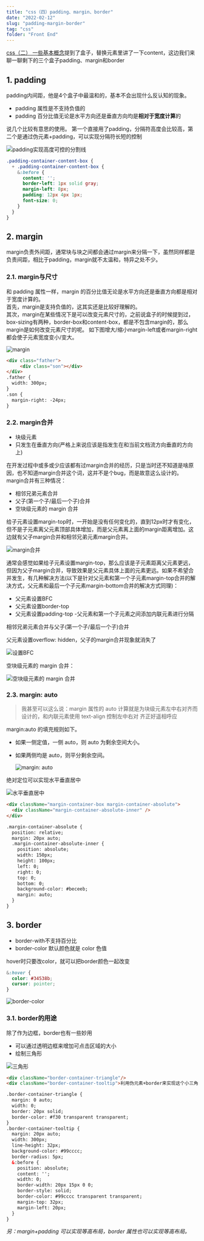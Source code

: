 ```yaml
---
title: "css（四）padding、margin、border"
date: "2022-02-12"
slug: "padding-margin-border"
tag: "css"
folder: "Front End"
---
```


[css（二） 一些基本概念](https://www.whyyy.net/blog/css-basic)提到了盒子，替换元素里讲了一下content，这边我们来聊一聊剩下的三个盒子padding、margin和border

## 1. padding
padding内间距，他是4个盒子中最温和的，基本不会出现什么反认知的现象。
- padding 属性是不支持负值的
- padding 百分比值无论是水平方向还是垂直方向均是**相对于宽度计算**的

说几个比较有意思的使用。
第一个直接用了padding，分隔符高度会比较高，第二个是通过伪元素+padding，可以实现分隔符长短的控制

![padding实现高度可控的分割线](./css-padding-margin-border/split.png)
``` css
.padding-container-content-box {
  + .padding-container-content-box {
    &:before {
      content: '';
      border-left: 1px solid gray;
      margin-left: 8px;
      padding: 12px 4px 1px;
      font-size: 0;
    }
  }
}
```

## 2. margin
margin负责外间距，通常块与块之间都会通过margin来分隔一下，虽然同样都是负责间距，相比于padding，margin就不太温和，特异之处不少。

### 2.1. margin与尺寸
和 padding 属性一样，margin 的百分比值无论是水平方向还是垂直方向都是相对于宽度计算的。  
首先，margin是支持负值的，这其实还是比较好理解的。  
其次，margin在某些情况下是可以改变元素尺寸的，之前说盒子的时候提到过，box-sizing有两种，border-box和content-box，都是不包含margin的，那么margin是如何改变元素尺寸的呢。
如下图增大/缩小margin-left或者margin-right都会使子元素宽度变小/变大。

![margin](./css-padding-margin-border/margin.png)
``` html
<div class="father">
     <div class="son"></div>
</div>
.father { 
  width: 300px; 
} 
.son { 
  margin-right: -24px; 
}
```

### 2.2. margin合并
- 块级元素
- 只发生在垂直方向(严格上来说应该是指发生在和当前文档流方向垂直的方向上)

在开发过程中或多或少应该都有过margin合并的经历，只是当时还不知道是啥原因，也不知道margin合并这个词，这并不是个bug，而是故意这么设计的。margin合并有三种情况：
- 相邻兄弟元素合并
- 父子(第一个子/最后一个子)合并
- 空块级元素的 margin 合并

给子元素设置margin-top时，一开始是没有任何变化的，直到12px时才有变化，但不是子元素离父元素顶部具体增加，而是父元素离上面的margin距离增加。这边就有父子margin合并和相邻兄弟元素margin合并。  

![margin合并](./css-padding-margin-border/margin-merge.gif)

通常会感觉如果给子元素设置margin-top，那么应该是子元素距离父元素更远，但因为父子margin合并，导致效果是父元素具体上面的元素更远。如果不希望合并发生，有几种解决方法(以下是针对父元素和第一个子元素margin-top合并的解决方式，父元素和最后一个子元素margin-bottom合并的解决方式同理)：
- 父元素设置BFC
- 父元素设置border-top
- 父元素设置padding-top
  -父元素和第一个子元素之间添加内联元素进行分隔

相邻兄弟元素合并与父子(第一个子/最后一个子)合并  

父元素设置overflow: hidden，父子的margin合并现象就消失了

![设置BFC](./css-padding-margin-border/BFC.gif)

空块级元素的 margin 合并：

![空块级元素的 margin 合并](./css-padding-margin-border/margin-merge-blank.png)

### 2.3. margin: auto
>我甚至可以这么说：margin 属性的 auto 计算就是为块级元素左中右对齐而设计的，和内联元素使用 text-align 控制左中右对 齐正好遥相呼应

margin:auto 的填充规则如下。
- 如果一侧定值，一侧 auto，则 auto 为剩余空间大小。
- 如果两侧均是 auto，则平分剩余空间。
  
  ![margin: auto](./css-padding-margin-border/margin-auto.png)


绝对定位可以实现水平垂直居中

![水平垂直居中](./css-padding-margin-border/align.png)
``` html
<div className="margin-container-box margin-container-absolute">
  <div className="margin-container-absolute-inner" />
</div>

.margin-container-absolute {
  position: relative;
  margin: 20px auto;
  .margin-container-absolute-inner {
    position: absolute;
    width: 150px;
    height: 100px;
    left: 0;
    right: 0;
    top: 0;
    bottom: 0;
    background-color: #beceeb;
    margin: auto;
  }
}
```

## 3. border

- border-with不支持百分比
- border-color 默认颜色就是 color 色值

hover时只要改color，就可以把border颜色一起改变
``` css
&:hover {
  color: #34538b;
  cursor: pointer;
}
```

![border-color](./css-padding-margin-border/border-color.png)

### 3.1. border的用途
除了作为边框，border也有一些妙用
- 可以通过透明边框来增加可点击区域的大小
- 绘制三角形

![三角形](./css-padding-margin-border/triangle.png)
``` html
<div className="border-container-triangle"/>
<div className="border-container-tooltip">利用伪元素+border来实现这个小三角</div>

.border-container-triangle {
  margin: 0 auto;
  width: 0;
  border: 20px solid;
  border-color: #f30 transparent transparent;
}
.border-container-tooltip {
  margin: 20px auto;
  width: 300px;
  line-height: 32px;
  background-color: #99cccc;
  border-radius: 5px;
  &:before {
    position: absolute;
    content: '';
    width: 0;
    border-width: 20px 15px 0 0;
    border-style: solid;
    border-color: #99cccc transparent transparent;
    margin-top: 32px;
    margin-left: 20px;
  }
}
```

*另：margin+padding 可以实现等高布局，border 属性也可以实现等高布局。*